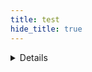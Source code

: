```yaml
---
title: test
hide_title: true
---
```



<Details>
## 2142121

### 5553453

#### 3343435

## 88676776

<Advanced>
## saafa

<Important id="tip">ho no</Important>
<Important id="note">ho no</Important>
<Important id="warning">ho no</Important>
<Important id="danger">ho no</Important>


### affsdgsd

#### asdfasf

## sfsfsaf
</Advanced>

<hr/>
<hr/>

<Advanced>
<Tooltip id="bash" label="bash" />
<Tooltip id="buildjet" label="buildjet"/>
<Tooltip id="muslc" label="musl libc"/>
<Tooltip id="glibc" label="glibc"/>
<Tooltip id="github-actions" label="Github Actions"/>
<Modal id="bash" label="bash"/>
</Advanced>

</Details>

